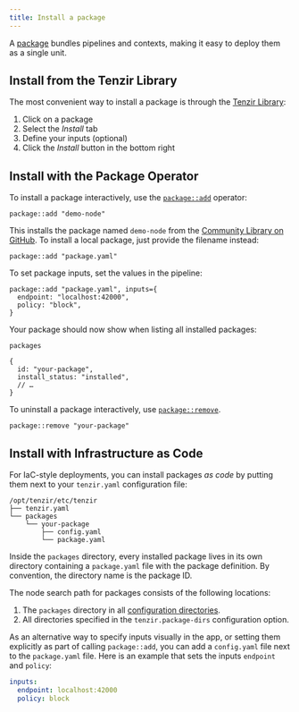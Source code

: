 ```yaml
---
title: Install a package
---
```


A [package](../../../explanations/packages) bundles pipelines and contexts,
making it easy to deploy them as a single unit.

## Install from the Tenzir Library

The most convenient way to install a package is through the [Tenzir
Library](https://app.tenzir.com/library):


<Steps>

1. Click on a package
2. Select the *Install* tab
3. Define your inputs (optional)
4. Click the *Install* button in the bottom right

</Steps>

## Install with the Package Operator

To install a package interactively, use the
[`package::add`](../tql2/operators/package/add.md) operator:

```tql
package::add "demo-node"
```

This installs the package named `demo-node` from the [Community
Library on GitHub](https://github.com/tenzir/library). To install a local
package, just provide the filename instead:

```tql
package::add "package.yaml"
```

To set package inputs, set the values in the pipeline:

```tql
package::add "package.yaml", inputs={
  endpoint: "localhost:42000",
  policy: "block",
}
```

Your package should now show when listing all installed packages:

```tql
packages
```

```tql
{
  id: "your-package",
  install_status: "installed",
  // …
}
```

To uninstall a package interactively, use
[`package::remove`](../tql2/operators/package/remove.md).

```tql
package::remove "your-package"
```

## Install with Infrastructure as Code

For IaC-style deployments, you can install packages *as code* by putting them
next to your `tenzir.yaml` configuration file:

```
/opt/tenzir/etc/tenzir
├── tenzir.yaml
└── packages
    └── your-package
        ├── config.yaml
        └── package.yaml
```

Inside the `packages` directory, every installed package lives in its own
directory containing a `package.yaml` file with the package definition. By
convention, the directory name is the package ID.

The node search path for packages consists of the following locations:

1. The `packages` directory in all [configuration
   directories](../../../explanations/configuration#configuration-files).
2. All directories specified in the `tenzir.package-dirs` configuration option.

As an alternative way to specify inputs visually in the app, or setting them
explicitly as part of calling `package::add`, you can add a `config.yaml` file
next to the `package.yaml` file. Here is an example that sets the inputs
`endpoint` and `policy`:

```yaml
inputs:
  endpoint: localhost:42000
  policy: block
```
